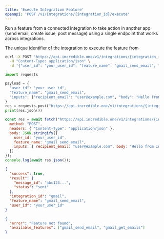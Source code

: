 ```yaml
---
title: 'Execute Integration Feature'
openapi: 'POST /v1/integrations/{integration_id}/execute'
---
```


Run a feature from a connected integration to take action in another app (send email, create issue, post message) using a single endpoint that works across integrations.

<ParamField header="integration_id" type="string" required>
  The unique identifier of the integration to execute the feature from
</ParamField>

<CodeGroup>

```bash
curl -X POST "https://api.incredible.one/v1/integrations/{integration_id}/execute" \
  -H "Content-Type: application/json" \
  -d '{"user_id": "your_user_id", "feature_name": "gmail_send_email", "inputs": {"recipient_email": "user@example.com", "body": "Hello from Incredible API!"}}'
```

```python
import requests

payload = {
  "user_id": "your_user_id",
  "feature_name": "gmail_send_email",
  "inputs": {"recipient_email": "user@example.com", "body": "Hello from Incredible API!"}
}
res = requests.post("https://api.incredible.one/v1/integrations/{integration_id}/execute", json=payload)
print(res.json())
```

```javascript
const res = await fetch("https://api.incredible.one/v1/integrations/{integration_id}/execute", {
  method: "POST",
  headers: { "Content-Type": "application/json" },
  body: JSON.stringify({
    user_id: "your_user_id",
    feature_name: "gmail_send_email",
    inputs: { recipient_email: "user@example.com", body: "Hello from Incredible API!" }
  })
});
console.log(await res.json());
```

</CodeGroup>

<ResponseExample>

```json Response
{
  "success": true,
  "result": {
    "message_id": "abc123...",
    "status": "sent"
  },
  "integration_id": "gmail",
  "feature_name": "gmail_send_email",
  "user_id": "your_user_id"
}
```

</ResponseExample>

<ResponseExample>

```json Response
{
  "error": "Feature not found",
  "available_features": ["gmail_send_email", "gmail_get_emails"]
}
```

</ResponseExample>

 


